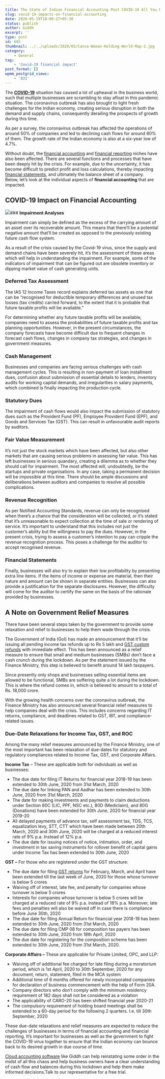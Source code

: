 ```yaml
---
title: The State of Indian Financial Accounting Post COVID-19 All You Need to Know
slug: covid-19-impacts-on-financial-accounting
date: 2020-05-19T18:00:27+05:30
status: publish
author: Giddh
excerpt: ''
type: post
id: 695
thumbnail: ../../uploads/2020/05/Canva-Woman-Holding-World-Map-2.jpg
category:
    - General
tag:
    - 'Covid-19 financial impact'
post_format: []
wpmm_postgrid_views:
    - '831'
---
```

The [**COVID-19**](https://www.mygov.in/covid-19) situation has caused a lot of upheaval in the business world, such that multiple businesses are scrambling to stay afloat in this pandemic situation. The coronavirus outbreak has also brought to light fresh challenges for the Indian economy, creating serious disruption in both the demand and supply chains, consequently derailing the prospects of growth during this time.

As per a survey, the coronavirus outbreak has affected the operations of around 50% of companies and led to declining cash flows for around 80% of them. The growth rate of the Indian economy is also at a six-year low of 4.7%.

Without doubt, the [financial accounting](https://giddh.com/blog/finance-basics-how-to-forecast-expenses/) and [financial reporting](https://giddh.com/blog/everything-you-need-to-know-about-business-financial-reporting/) niches have also been affected. There are several functions and processes that have been deeply hit by the crisis. For example, due to the uncertainty, it has become difficult to predict profit and loss calculations, thereby impacting [financial statements](https://www.investopedia.com/terms/f/financial-statements.asp), and ultimately the balance sheet of a company.   
Below, let’s look at the individual aspects of **financial accounting** that are impacted.

**COVID-19 Impact on Financial Accounting**
-------------------------------------------

![](../../uploads/2020/05/Canva-Woman-Holding-World-Map-2.jpg)### **Impairment Analyses**

Impairment can simply be defined as the excess of the carrying amount of an asset over its recoverable amount. This means that there’ll be a potential negative amount that’ll be created as opposed to the previously existing future cash flow system.

As a result of the crisis caused by the Covid-19 virus, since the supply and demand chains have been severely hit, it’s the assessment of these areas which will help in understanding the impairment. For example, some of the indicators of impairment that can be figured out are obsolete inventory or dipping market value of cash generating units.

### **Deferred Tax Assessmen**t

The IAS 12 Income Taxes record explains deferred tax assets as one that can be “recognised for deductible temporary differences and unused tax losses (tax credits) carried forward, to the extent that it is probable that future taxable profits will be available.”

For determining whether any future taxable profits will be available, companies need to assess the probabilities of future taxable profits and tax planning opportunities. However, in the present circumstances, the company forecasts have become difficult due to frequent changes in forecast cash flows, changes in company tax strategies, and changes in government measures.

### **Cash Management**

Businesses and companies are facing serious challenges with cash management cycles. This is resulting in non-payment of loan installment dues, confusion about submission of essential details to lenders, inventory audits for working capital demands, and irregularities in salary payments, which combined is finally impacting the production cycle.

### **Statutory Dues**

The impairment of cash flows would also impact the submission of statutory dues such as the Provident Fund (PF), Employee Provident Fund (EPF), and Goods and Services Tax (GST). This can result in unfavourable audit reports by auditors.

### **Fair Value Measurement**

It’s not just the stock markets which have been affected, but also other markets that are causing serious problems in assessing fair value. This has left businesses in serious quandary, creating a dilemma as to whether they should call for impairment. The most affected will, undoubtedly, be the startups and private organisations. In any case, taking a permanent decision will be impossible at this time. There should be ample discussions and deliberations between auditors and companies to resolve all possible complications.

### **Revenue Recognition**

As per Notified Accounting Standards, revenue can only be recognised when there’s a chance that the consideration will be collected, or it’s stated that it’s unreasonable to expect collection at the time of sale or rendering of service. It’s important to understand that this includes not just the customer’s ability but the willingness to pay the dues. However, in the present crisis, trying to assess a customer’s intention to pay can cripple the revenue recognition process. This poses a challenge for the auditor to accept recognised revenue.

### **Financial Statements**

Finally, businesses will also try to explain their low profitability by presenting extra line items. If the items of income or expense are material, then their nature and amount can be shown in separate entities. Businesses can also provide a justification for the separate disclosures. However, the difficulty will come for the auditor to certify the same on the basis of the rationale provided by businesses.

**A Note on Government Relief Measures**
----------------------------------------

There have been several steps taken by the government to provide some relaxation and relief to businesses to help them wade through the crisis.

The Government of India (GoI) has made an announcement that it’ll be issuing all pending income tax refunds up to Rs 5 lakh and [GST custom refunds](https://giddh.com/guide/complete-guide-to-gst/) with immediate effect. This has been announced as a relief measure to ensure that small and medium businesses (SMBs) don’t face a cash crunch during the lockdown. As per the statement issued by the Finance Ministry, this step is believed to benefit around 14 lakh taxpayers.

Since presently only shops and businesses selling essential items are allowed to be functional, SMBs are suffering quite a lot during the lockdown. This is where the refund comes in, which is believed to amount to a total of Rs. 18,000 crore.

With the growing health concerns over the coronavirus outbreak, the Finance Ministry has also announced several financial relief measures to help companies deal with the crisis. This includes concerns regarding IT returns, compliance, and deadlines related to GST, IBT, and compliance-related issues.

### **Due-Date Relaxations for Income Tax, GST, and ROC**

Among the many relief measures announced by the Finance Ministry, one of the most important has been relaxation of due-dates for statutory and regulatory compliances related to Income Tax, GST, and Corporate Affairs.

**Income Tax** – These are applicable both for individuals as well as businesses:

- The due date for filing IT Returns for financial year 2018-19 has been extended to 30th June, 2020 from 31st March, 2020
- The due date for linking PAN and Aadhar has been extended to 30th June, 2020 from 31st March, 2020
- The date for making investments and payments to claim deductions under Section 80C (LIC, PPF, NSC etc.), 80D (Mediclaim), and 80G (Donations) have been extended for 30th June, 2020 for financial year 2019-20
- All delayed payments of advance tax, self assessment tax, TDS, TCS, equalization levy, STT, CTT which have been made between 20th March, 2020 and 30th June, 2020 will be charged at a reduced interest rate of 9% p.a. Instead of 12% p.a.
- The due date for issuing notices of notice, intimation, order, and investment in tax saving instruments for rollover benefit of capital gains under Income Tax has been extended to 30th June, 2020

**GST –** For those who are registered under the GST structure:

- The due date for filing [GST returns](https://giddh.com/guide/gst-kya-hai-hindi/) for February, March, and April have been extended till the last week of June, 2020 for those whose turnover is below 5 crores
- Waiving off of interest, late fee, and penalty for companies whose turnover is below 5 crores
- Interests for companies whose turnover is below 5 crores will be charged at a reduced rate of 9% p.a. instead of 18% p.a. Moreover, late fees and penalties will also be waived off in case there is compliance before June 30th, 2020
- The due date for filing Annual Return for financial year 2018-19 has been extended to 30th June, 2020 from 31st March, 2020
- The due date for filing CMP 08 for composition tax payers has been extended to 30th June, 2020 from 18th April, 2020
- The due date for registering for the composition scheme has been extended to 30th June, 2020 from 31st March, 2020.

**Corporate Affairs –** These are applicable for Private Limited, OPC, and LLP:

- Waiving off of additional fee charged for late filing during a moratorium period, which is 1st April, 2020 to 30th September, 2020 for any document, return, statement, filed in the MCA system
- Additional time of 6 months offered for newly incorporated companies for declaration of business commencement with the help of Form 20A.
- Company directors who don’t comply with the minimum residency requirement of 182 days shall not be considered as a violation
- The applicability of CARO-20 has been shifted financial year 2020-21
- The compulsory requirement of holding board meetings shall be extended to a 60-day period for the following 2 quarters. I.e. till 30th September, 2020

These due-date relaxations and relief measures are expected to reduce the challenges of businesses in terms of financial accounting and financial reporting. It’s important for businesses as well as the government to fight the COVID-19 virus together to ensure that the Indian economy can bounce back to its desired growth in due course of time.

[Cloud accounting software](https://giddh.com/) like Giddh can help reinstating some order in the midst of all this chaos and help business owners have a clear understanding of cash flow and balances during this lockdown and help them make informed decisions.Talk to our representative for a free trial.